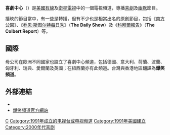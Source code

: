 {{Expand language|1=en|time=2021-11-15T08:04:10+00:00}}
{{Infobox TV channel
| name             = 喜劇中心<br/>Comedy Central
| logofile         = Comedy Central 2018.svg
| logosize         = 200px
| logocaption     = 截至 2018 年使用的徽标
| launch           = 1991年4月1日
| closed date       = 
| slogan            = 
| picture format = [[1080i|1080i]] ([[High-definition_television|HDTV]])<br> [[480i|480i]] ([[Standard-definition_television|SDTV]])
| country          = {{USA}}
| language         = [[American_English|English]]
| broadcast area    = {{Flag|USA}}<br/>{{flag|HK}}<br/>{{flag|Republic of China }}等国家/地区
| headquarters     = 345 Hudson Street<br>[[New_York_City|New York City]], [[New_York|New York]]（美國紐約州紐約市霍布森街345號）
| owner            = [[派拉蒙全球|派拉蒙全球]]
| former names     = CTV: The Comedy Network <small>(April 1,1991–May 31, 1991)</small>
| sister names   = 
| replaced names   = [[The_Comedy_Channel_(United_States)|The Comedy Channel]]<br>[[Ha!_(TV_channel)|Ha!]] <small>(channel was a merger of the two formerly-separate services)</small>
| replaced by names = 
| web              = [http://www.cc.com/ www.cc.com]
| sat serv 1       = [[DirecTV|DirecTV]]
| sat chan 1       = 249 (HD/SD)<br> 1249 ([[Video_on_demand|VOD]])
| sat serv 2       = [[Dish_Network|Dish Network]]
| sat chan 2       = 107 (HD/SD)
| cable serv 1     = 美國有線電視供應商
| cable chan 1     = 視乎有線電視供應商而定
| cable serv 2     = [[香港有線電視|香港有線電視]]
| cable serv 3   = {{TW}}[[台灣有線電視業者列表|有線電視業者]]
| cable chan 3   = [[中嘉|中嘉]]230頻道
| cable chan 2     = 324
| adsl serv 1      = [[Verizon_Fios|Verizon FiOS]]
| adsl chan 1      = 690 (HD) <br>190 (SD)
| adsl serv 2      = [[AT&T_U-Verse|AT&T U-Verse]]
| adsl chan 2      = 1140 (HD) <br>140 (SD)
|持股者=[[全美娱乐公司|全美娱乐公司]]（占股80%）}}
'''喜劇中心'''（{{lang-en|'''Comedy Central'''}}）是[[美國電視|美國]][[有線電視|有線]]及[[衛星電視|衛星電視]]中的一個電視頻道，專播[[喜劇|喜劇]]及[[幽默|幽默]]節目。

播映的節目當中，有一些是轉播，但有不少也是相當出名的原創節目，包括《[[南方公園|南方公園]]》、《[[每日秀|乔恩·斯图尔特每日秀]]》（'''The Daily Show'''）及《[[科拜爾報告|科拜爾報告]]》（'''The Colbert Report'''）等。

== 國際 ==
{{see also|爆笑頻道 (亞洲)}}
母公司在歐洲不同國家也設立了喜劇中心頻道，包括德國、意大利、荷蘭、波蘭、匈牙利、瑞典、愛爾蘭及英國；在紐西蘭亦有此頻道。台灣與香港地區翻譯為'''爆笑頻道'''。

== 外部連結 ==
* {{Official|http://www.cc.com}}{{en}}
* [https://web.archive.org/web/20160815144912/http://www.porticomedia.com/channelC/showChannel/109 爆笑頻道官方網站]{{zh}}

{{Viacom}}

{{DEFAULTSORT:Comedy Central}}
[[Category:美国电视台|C]]
[[Category:1991年成立的电视台或电视频道|Category:1991年成立的电视台或电视频道]]
[[Category:1991年美國建立|Category:1991年美國建立]]
[[Category:2000年代喜剧|Category:2000年代喜剧]]